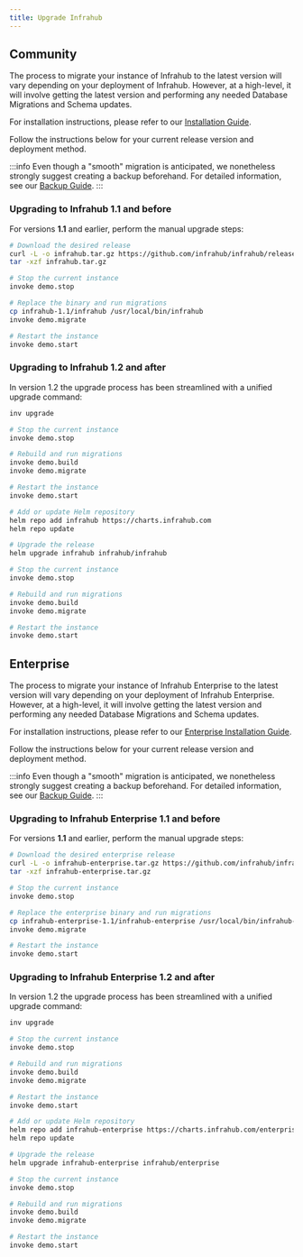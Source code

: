 ```yaml
---
title: Upgrade Infrahub
---
```



## Community

The process to migrate your instance of Infrahub to the latest version will vary depending on your deployment of Infrahub. However, at a high-level, it will involve getting the latest version and performing any needed Database Migrations and Schema updates.

For installation instructions, please refer to our [Installation Guide](./installation).

Follow the instructions below for your current release version and deployment method.

:::info
Even though a "smooth" migration is anticipated, we nonetheless strongly suggest creating a backup beforehand. For detailed information, see our [Backup Guide](./database-backup).
:::

### Upgrading to Infrahub 1.1 and before

For versions **1.1** and earlier, perform the manual upgrade steps:

```bash
# Download the desired release
curl -L -o infrahub.tar.gz https://github.com/infrahub/infrahub/releases/download/v1.1/infrahub-1.1.tar.gz
tar -xzf infrahub.tar.gz

# Stop the current instance
invoke demo.stop

# Replace the binary and run migrations
cp infrahub-1.1/infrahub /usr/local/bin/infrahub
invoke demo.migrate

# Restart the instance
invoke demo.start
```

### Upgrading to Infrahub 1.2 and after

In version 1.2 the upgrade process has been streamlined with a unified upgrade command:

```bash
inv upgrade
```

<Tabs>
<TabItem value="docker" label="Docker" default>

```bash
# Stop the current instance
invoke demo.stop

# Rebuild and run migrations
invoke demo.build
invoke demo.migrate

# Restart the instance
invoke demo.start
```

</TabItem>
<TabItem value="helm" label="Helm">
<!-- vale off -->

```bash
# Add or update Helm repository
helm repo add infrahub https://charts.infrahub.com
helm repo update

# Upgrade the release
helm upgrade infrahub infrahub/infrahub
```

<!-- vale on -->
</TabItem>

<TabItem value="devdemo" label="Dev/Demo">

```bash
# Stop the current instance
invoke demo.stop

# Rebuild and run migrations
invoke demo.build
invoke demo.migrate

# Restart the instance
invoke demo.start
```

</TabItem>
</Tabs>


## Enterprise<EnterpriseBadge />

The process to migrate your instance of Infrahub Enterprise to the latest version will vary depending on your deployment of Infrahub Enterprise. However, at a high-level, it will involve getting the latest version and performing any needed Database Migrations and Schema updates.

For installation instructions, please refer to our [Enterprise Installation Guide](./installation#enterprise).

Follow the instructions below for your current release version and deployment method.

:::info
Even though a "smooth" migration is anticipated, we nonetheless strongly suggest creating a backup beforehand. For detailed information, see our [Backup Guide](./database-backup).
:::

### Upgrading to Infrahub Enterprise 1.1 and before

For versions **1.1** and earlier, perform the manual upgrade steps:

```bash
# Download the desired enterprise release
curl -L -o infrahub-enterprise.tar.gz https://github.com/infrahub/infrahub-enterprise/releases/download/v1.1/infrahub-enterprise-1.1.tar.gz
tar -xzf infrahub-enterprise.tar.gz

# Stop the current instance
invoke demo.stop

# Replace the enterprise binary and run migrations
cp infrahub-enterprise-1.1/infrahub-enterprise /usr/local/bin/infrahub-enterprise
invoke demo.migrate

# Restart the instance
invoke demo.start
```

### Upgrading to Infrahub Enterprise 1.2 and after

In version 1.2 the upgrade process has been streamlined with a unified upgrade command:

```bash
inv upgrade
```

<Tabs>
<TabItem value="docker" label="Docker" default>

```bash
# Stop the current instance
invoke demo.stop

# Rebuild and run migrations
invoke demo.build
invoke demo.migrate

# Restart the instance
invoke demo.start
```

</TabItem>
<TabItem value="helm" label="Helm">
<!-- vale off -->

```bash
# Add or update Helm repository
helm repo add infrahub-enterprise https://charts.infrahub.com/enterprise
helm repo update

# Upgrade the release
helm upgrade infrahub-enterprise infrahub/enterprise
```

<!-- vale on -->
</TabItem>
<TabItem value="devdemo" label="Dev/Demo">

```bash
# Stop the current instance
invoke demo.stop

# Rebuild and run migrations
invoke demo.build
invoke demo.migrate

# Restart the instance
invoke demo.start
```

</TabItem>
</Tabs>
